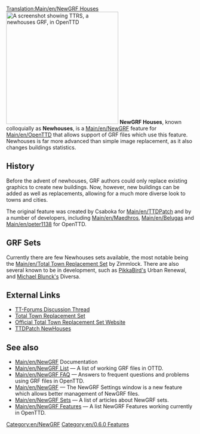 [[Translation:Main/en/NewGRF Houses]]
{{en/-}}
[[File:en/Ttrsopenttd.png|thumb|300px|right|A screenshot showing TTRS, a newhouses GRF, in OpenTTD]]
'''NewGRF Houses''', known colloquially as '''Newhouses''', is a [[Main/en/NewGRF]] feature for [[Main/en/OpenTTD]] that allows support of GRF files which use this feature. Newhouses is far more advanced than simple image replacement, as it also changes buildings statistics. 

==History==
Before the advent of newhouses, GRF authors could only replace existing graphics to create new buildings. Now, however, new buildings can be added as well as replacements, allowing for a much more diverse look to towns and cities.

The original feature was created by Csaboka for [[Main/en/TTDPatch]] and by a number of developers, including [[Main/en/Maedhros]], [[Main/en/Belugas]] and [[Main/en/peter1138]] for OpenTTD.

==GRF Sets==
Currently there are few Newhouses sets available, the most notable being the [[Main/en/Total Town Replacement Set]] by Zimmlock. There are also several known to be in development, such as [[Main/en/PikkaBird|PikkaBird's]] Urban Renewal, and [[Main/en/Michael Blunck|Michael Blunck's]] Diversa.

==External Links==
*[http://www.tt-forums.net/viewtopic.php?t=28797 TT-Forums Discussion Thread]
*[http://www.tt-forums.net/viewtopic.php?t=8878 Total Town Replacement Set]
*[http://users.skynet.be/florisjan/ttd/ttrs.html Official Total Town Replacement Set Website]
*[http://wiki.ttdpatch.net/tiki-index.php?page=NewHouses TTDPatch NewHouses]

== See also ==
* [[Main/en/NewGRF]] Documentation
* [[Main/en/NewGRF List]] &mdash; A list of working GRF files in OTTD.
* [[Main/en/NewGRF FAQ]] &mdash; Answers to frequent questions and problems using GRF files in OpenTTD.
* [[Main/en/NewGRF]] &mdash; The NewGRF Settings window is a new feature which allows better management of NewGRF files. 
* [[Main/en/NewGRF Sets]] &mdash; A list of articles about NewGRF sets.
* [[Main/en/NewGRF Features]] &mdash; A list NewGRF Features working currently in OpenTTD.

[[Category:en/NewGRF]]
[[Category:en/0.6.0 Features]]